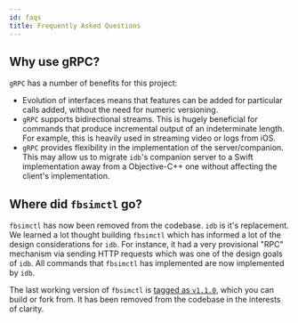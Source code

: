 ```yaml
---
id: faqs
title: Frequently Asked Questions
---
```


## Why use gRPC?

`gRPC` has a number of benefits for this project:

- Evolution of interfaces means that features can be added for particular calls added, without the need for numeric versioning.
- `gRPC` supports bidirectional streams. This is hugely beneficial for commands that produce incremental output of an indeterminate length. For example, this is heavily used in streaming video or logs from iOS.
- `gRPC` provides flexibility in the implementation of the server/companion. This may allow us to migrate `idb`'s companion server to a Swift implementation away from a Objective-C++ one without affecting the client's implementation.

## Where did `fbsimctl` go?

`fbsimctl` has now been removed from the codebase. `idb` is it's replacement. We learned a lot thought building `fbsimctl` which has informed a lot of the design considerations for `idb`. For instance, it had a very provisional "RPC" mechanism via sending HTTP requests which was one of the design goals of `idb`. All commands that `fbsimctl` has implemented are now implemented by `idb`.

The last working version of `fbsimctl` is [tagged as `v1.1.0`](https://github.com/facebook/idb/releases/tag/v1.1.0), which you can build or fork from. It has been removed from the codebase in the interests of clarity.
